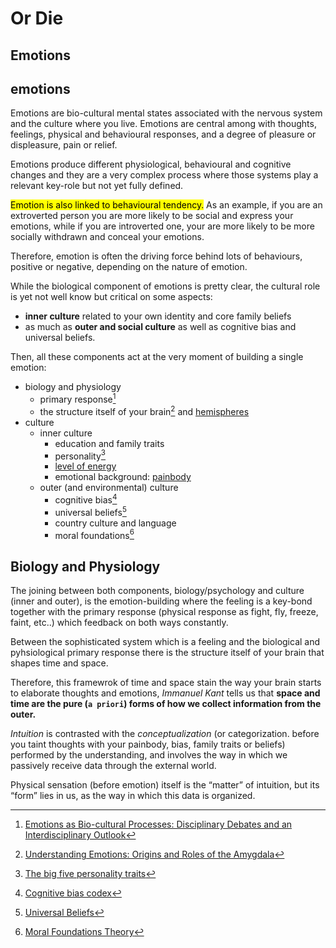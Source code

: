 
# Or Die

## Emotions

:::{.callout-note}
## emotions
Emotions are bio-cultural mental states associated with the nervous system and the culture where you live. Emotions are central among with thoughts, feelings, physical and behavioural responses, and a degree of pleasure or displeasure, pain or relief.
:::


Emotions produce different physiological, behavioural and cognitive changes and they are a very complex process where those systems play a relevant key-role but not yet fully defined.

<mark>Emotion is also linked to behavioural tendency.</mark> As an example, if you are an extroverted person you are more likely to be social and express your emotions, while if you are introverted one, your are more likely to be more socially withdrawn and conceal your emotions.

Therefore, emotion is often the driving force behind lots of behaviours, positive or negative, depending on the nature of emotion.

While the biological component of emotions is pretty clear, the cultural role is yet not well know but critical on some aspects:

- **inner culture** related to your own identity and core family beliefs
- as much as **outer and social culture** as well as cognitive bias and universal beliefs.

Then, all these components act at the very moment of building a single emotion:

- biology and physiology
  - primary response[^2]
  - the structure itself of your brain[^1] and [hemispheres](/part2/Lateralization.qmd#two-hemispheres-two-modes)
- culture
  - inner culture
    - education and family traits
    - personality[^6]
    - [level of energy](/part2/LevelsEnergy.qmd#levels-of-energy)
    - emotional background: [painbody](/part2/PowerNow.qmd#painbody)
  - outer (and environmental) culture
    - cognitive bias[^4]
    - universal beliefs[^5]
    - country culture and language
    - moral foundations[^3]



## Biology and Physiology

The joining between both components, biology/psychology and culture (inner and outer), is the emotion-building where the feeling is a key-bond together with the primary response (physical response as fight, fly, freeze, faint, etc..) which feedback on both ways constantly.

Between the sophisticated system which is a feeling and the biological and pyhsiological primary response there is the structure itself of your brain that shapes time and space.

Therefore, this framewrok of time and space stain the way your brain starts to elaborate thoughts and emotions, *Immanuel Kant* tells us that **space and time are the pure (``a priori``) forms of how we collect information from the outer.** 

*Intuition* is contrasted with the *conceptualization* (or categorization. before you taint thoughts with your painbody, bias, family traits or beliefs) performed by the understanding, and involves the way in which we passively receive data through the external world. 

Physical sensation (before emotion) itself is the “matter” of intuition, but its “form” lies in us, as the way in which this data is organized.



[^1]: [Understanding Emotions: Origins and Roles of the Amygdala](https://www.ncbi.nlm.nih.gov/pmc/articles/PMC8228195/){.external}
[^2]: [Emotions as Bio-cultural Processes: Disciplinary Debates and an Interdisciplinary Outlook](https://www.researchgate.net/publication/226609158_Emotions_as_Bio-cultural_Processes_Disciplinary_Debates_and_an_Interdisciplinary_Outlook){.external}
[^3]: [Moral Foundations Theory](https://moralfoundations.org/){.external}
[^4]: [Cognitive bias codex](https://www.sog.unc.edu/sites/www.sog.unc.edu/files/course_materials/Cognitive%20Biases%20Codex.pdf){.external}
[^5]: [Universal Beliefs](https://thework.com/wp-content/uploads/2018/02/universal_beliefs_en_21nov2016_ltr_r3.pdf){.external}
[^6]: [The big five personality traits](https://bigfivepersonalitytraits.com/){.external}
